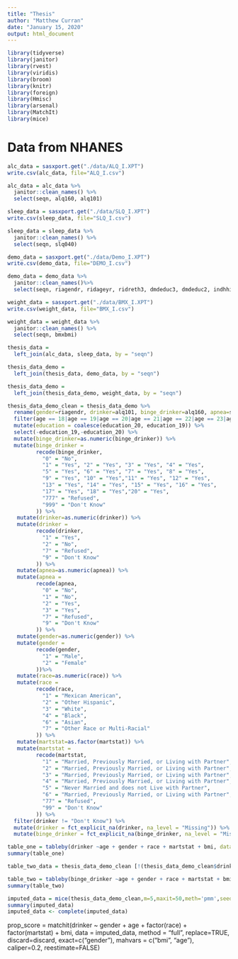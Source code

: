 ```yaml
---
title: "Thesis"
author: "Matthew Curran"
date: "January 15, 2020"
output: html_document
---
```


```r
library(tidyverse)
library(janitor)
library(rvest)
library(viridis)
library(broom)
library(knitr)
library(foreign)
library(Hmisc)
library(arsenal)
library(MatchIt)
library(mice)
```

# Data from NHANES

```r
alc_data = sasxport.get("./data/ALQ_I.XPT")
write.csv(alc_data, file="ALQ_I.csv") 

alc_data = alc_data %>%
  janitor::clean_names() %>%
  select(seqn, alq160, alq101)
```

```r
sleep_data = sasxport.get("./data/SLQ_I.XPT")
write.csv(sleep_data, file="SLQ_I.csv")

sleep_data = sleep_data %>%
  janitor::clean_names() %>%
  select(seqn, slq040)
```

```r
demo_data = sasxport.get("./data/Demo_I.XPT")
write.csv(demo_data, file="DEMO_I.csv")

demo_data = demo_data %>%
  janitor::clean_names()%>%
  select(seqn, riagendr, ridageyr, ridreth3, dmdeduc3, dmdeduc2, indhhin2, indfmin2, dmdmartl)
```

```r
weight_data = sasxport.get("./data/BMX_I.XPT")
write.csv(weight_data, file="BMX_I.csv")

weight_data = weight_data %>%
  janitor::clean_names() %>%
  select(seqn, bmxbmi)
```

```r
thesis_data = 
  left_join(alc_data, sleep_data, by = "seqn")

thesis_data_demo = 
  left_join(thesis_data, demo_data, by = "seqn")

thesis_data_demo = 
  left_join(thesis_data_demo, weight_data, by = "seqn")
```

```r
thesis_data_demo_clean = thesis_data_demo %>%
  rename(gender=riagendr, drinker=alq101, binge_drinker=alq160, apnea=slq040, age=ridageyr, race=ridreth3, education_20=dmdeduc2, education_19=dmdeduc3, hhinc=indhhin2, faminc=indfmin2, martstat=dmdmartl, bmi=bmxbmi) %>%
  filter(age == 18|age == 19|age == 20|age == 21|age == 22|age == 23|age == 24| age == 25) %>%
  mutate(education = coalesce(education_20, education_19)) %>%
  select(-education_19,-education_20) %>%
  mutate(binge_drinker=as.numeric(binge_drinker)) %>%
  mutate(binge_drinker =
         recode(binge_drinker,
           "0" = "No",
           "1" = "Yes", "2" = "Yes", "3" = "Yes", "4" = "Yes",
           "5" = "Yes", "6" = "Yes", "7" = "Yes", "8" = "Yes",
           "9" = "Yes", "10" = "Yes","11" = "Yes", "12" = "Yes",
           "13" = "Yes", "14" = "Yes", "15" = "Yes", "16" = "Yes",
           "17" = "Yes", "18" = "Yes","20" = "Yes",
           "777" = "Refused",
           "999" = "Don't Know"
         )) %>%
   mutate(drinker=as.numeric(drinker)) %>%
   mutate(drinker =
         recode(drinker,
           "1" = "Yes",
           "2" = "No",
           "7" = "Refused",
           "9" = "Don't Know"
         )) %>%
   mutate(apnea=as.numeric(apnea)) %>%
   mutate(apnea =
         recode(apnea,
           "0" = "No",
           "1" = "No",
           "2" = "Yes",
           "3" = "Yes",
           "7" = "Refused",
           "9" = "Don't Know"
         )) %>%
   mutate(gender=as.numeric(gender)) %>%
   mutate(gender =
         recode(gender,
           "1" = "Male",
           "2" = "Female"
         ))%>%
   mutate(race=as.numeric(race)) %>%
   mutate(race =
         recode(race,
           "1" = "Mexican American",
           "2" = "Other Hispanic",
           "3" = "White",
           "4" = "Black",
           "6" = "Asian",
           "7" = "Other Race or Multi-Racial"
         )) %>%
   mutate(martstat=as.factor(martstat)) %>%
   mutate(martstat =
         recode(martstat,
           "1" = "Married, Previously Married, or Living with Partner",
           "2" = "Married, Previously Married, or Living with Partner",
           "3" = "Married, Previously Married, or Living with Partner",
           "4" = "Married, Previously Married, or Living with Partner",
           "5" = "Never Married and does not Live with Partner",
           "6" = "Married, Previously Married, or Living with Partner",
           "77" = "Refused",
           "99" = "Don't Know"
         )) %>%
  filter(drinker != "Don't Know") %>%
  mutate(drinker = fct_explicit_na(drinker, na_level = "Missing")) %>%
  mutate(binge_drinker = fct_explicit_na(binge_drinker, na_level = "Missing")) 
```

```r
table_one = tableby(drinker ~age + gender + race + martstat + bmi, data=thesis_data_demo_clean)
summary(table_one)
```

```r
table_two_data = thesis_data_demo_clean [!(thesis_data_demo_clean$drinker=="No"),]

table_two = tableby(binge_drinker ~age + gender + race + martstat + bmi, data=table_two_data)
summary(table_two)
```

```r
imputed_data = mice(thesis_data_demo_clean,m=5,maxit=50,meth='pmm',seed=500)
summary(imputed_data)
imputed_data <- complete(imputed_data)
```


prop_score = matchit(drinker ~ gender + age + factor(race) + factor(martstat) + 
                   bmi, data = imputed_data, 
                 method = "full", 
                 replace=TRUE, discard=discard, 
                 exact=c("gender"),
                 mahvars = c("bmi", "age"), 
                 caliper=0.2, 
                 reestimate=FALSE)
